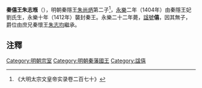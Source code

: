 {{東亞男性歷史人物
| 名稱=秦僖王朱志堩 
| 身份=明朝宗室<br>明朝秦國王
| 畫像=
| 說明=
| 姓=
| 名=
| 姓名=朱志堩
| 字=
| 官職=
| 封爵=[[親王|親王]]
| 封號=秦王
| 御稱號=
| 宮號1=
| 宮號2=
| 封地=[[西安|西安]]
| 神號=
| 尊號=
| 乳名=
| 幼名=
| 兒名=
| 童名=
| 小字=
| 號=
| 法號=
| 院號=
| 其他名號=
| 出生年=1404年
| 婚年=
| 逝世年=1424年
| 諡號=僖
| 墳墓=
| 父親=秦隱王[[朱尚炳|朱尚炳]] 
| 嫡母=
| 母親=秦王妃劉氏
| 元配=
| 正室=
| 妻=
| 繼室=
| 平妻=
| 側室=
| 元配之父=
| 元配之嫡母=
| 元配之母=
| 正室之父=
| 正室之嫡母=
| 正室之母=
| 妻之父=
| 妻之嫡母=
| 妻之母=
| 繼室之父=
| 繼室之嫡母=
| 繼室之母=
| 平妻之父=
| 平妻之嫡母=
| 平妻之母=
| 兄弟=
| 姊妹=
| 嫡兄弟=
| 嫡姊妹=
| 庶兄弟=
| 庶姊妹=
| 同胞兄弟=
| 同胞姊妹=
| 異母兄弟=秦懷王[[朱志均|朱志均]]<br>秦康王[[朱志𡐤|朱志𡐤]]<br>宜川莊靖王[[朱志堢|朱志堢]]
| 異母姊妹=
| 異父兄弟=
| 異父姊妹=
| 繼兄弟=
| 繼姊妹=
| 子=
| 女=
| 嫡子=
| 嫡女=
| 庶子=
| 庶女=
| 養子=
| 養女=
| 繼子=
| 繼女=
| 注釋=
|}}

'''秦僖王朱志堩'''（{{bd|1404年||1424年||Z}}），明朝秦隱王[[朱尚炳|朱尚炳]]第二子<ref>《大明太宗文皇帝实录卷二百七十》</ref>，[[永樂|永樂]]二年（1404年）由秦隱王妃劉氏生，永樂十年（1412年）襲封秦王。永樂二十二年薨，[[諡號|諡號]]'''僖'''，因其無子，爵位由庶兄秦懷王[[朱志均|朱志均]]繼承。

==注釋==
{{reflist|2}}

{{s-start}}
{{s-before|父隱王[[朱尚炳|朱尚炳]]}}
{{s-ttl|title=[[明朝藩王列表_(秦王系)|明秦國國王]]|years=1412年－1424年}}
{{s-aft|after=兄懷王[[朱志均|朱志均]]}}
{{end}}

[[Category:明朝宗室|Category:明朝宗室]]
[[Category:明朝秦藩國王|Category:明朝秦藩國王]]
[[Category:諡僖|Category:諡僖]]
